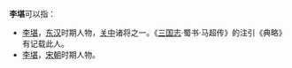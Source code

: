 '''李堪'''可以指：
* [[李堪_(东汉)|李堪]]，[[东汉|东汉]]时期人物，[[关中|关中]]诸将之一。《[[三国志|三国志]]·蜀书·马超传》的注引《典略》有记载此人。
* [[李堪_(北宋)|李堪]]，[[宋朝|宋朝]]时期人物。
{{disambig|Cat=二字李姓人名消歧義|kan}}